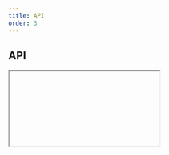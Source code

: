 ```yaml
---
title: API
order: 3
---
```



## API

<Iframe url="/apis/Range.html" />

## Setup

There are 2 ways to initialise the component.

### Automatic

Add `data-ecl-auto-init="Range"` attribute to form group element's markup
Also make sure to have the markup usng the correct data attributes

```html
<div class="ecl-form-group" data-ecl-range data-ecl-auto-init="Range">
  ...
  <input class="ecl-range" data-ecl-range-input ... />
  ...
  <div class="ecl-range__value">
    ...
    <span class="ecl-range__value-current" data-ecl-range-value-current></span>
  </div>
</div>
```

Use the `ECL` library's `autoInit()` (`ECL.autoInit()`) when your page is ready or other custom event you want to hook onto.

### Manual

Get target element, create an instance and invoke `init()`.

Given you have 1 element with an attribute `data-ecl-range` on the page:

```js
var elt = document.querySelector('[data-ecl-range]');
var range = new ECL.Range(elt);
range.init();
```
